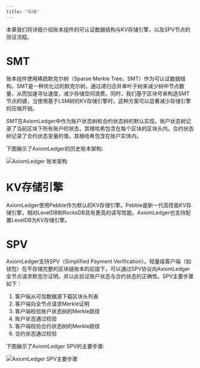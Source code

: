 ```yaml
---
title: "存储"
---
```


本章我们将详细介绍账本组件的可认证数据结构与KV存储引擎，以及SPV节点的验证流程。


# SMT
账本组件使用稀疏默克尔树（Sparse Merkle Tree，SMT）作为可认证数据结构。SMT是一种优化过的默克尔树，通过递归合并单叶子树来减少树中节点数量，从而加速寻址速度，减少存储空间浪费。同时，我们基于区块号来构造SMT节点的键，当使用基于LSM树的KV存储引擎时，这种方案可以显著减少存储引擎的压缩开销。

SMT在AxiomLedger中作为账户状态树和合约状态树的默认实现。账户状态树记录了当前区块下所有账户的状态，其根哈希包含在每个区块的区块头内。合约状态树记录了合约状态变量的值，其根哈希包含在账户实体内。

下图展示了AxiomLedger的历史账本架构:

![AxiomLedger 账本架构](../../images/system-design/smt-cn.png)



# KV存储引擎

AxiomLedger使用Pebble作为默认的KV存储引擎。Pebble是新一代高性能KV存储引擎，相对LevelDB和RocksDB具有更高的读写性能。AxiomLedger也支持配置LevelDB为KV存储引擎。

# SPV

AxiomLedger支持SPV（Simplified Payment Verification）。轻量级客户端（如钱包）在不存储完整的区块链账本的前提下，可以通过SPV协议向AxiomLedger全节点请求默克尔证明，并以此验证账户状态与合约状态的正确性。SPV主要步骤如下：
1. 客户端从可信数据源下载区块头列表
2. 客户端向全节点请求Merkle证明
3. 客户端校验账户状态树的Merkle路径
4. 账户状态通过校验
5. 客户端校验合约状态树的Merkle路径
6. 合约状态通过校验

下图展示了AxiomLedger SPV的主要步骤:

![AxiomLedger SPV主要步骤](../../images/system-design/spv-cn.png)

